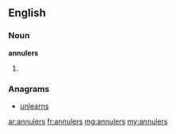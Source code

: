 ==English==

===Noun===
'''annulers'''

# {{plural of|annuler}}

===Anagrams===
* [[unlearns#English|unlearns]]

[[ar:annulers]]
[[fr:annulers]]
[[mg:annulers]]
[[my:annulers]]